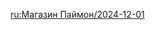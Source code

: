 {{Paimon's Bargains
|time_start = 2024-12-01 04:00:00
|time_end   = 2025-01-01 03:59:59
|shop       = 
{{Shop|Barbara|34|1|type=Character}}
{{Shop|Kaeya|34|1|type=Character}}
{{Shop|Royal Longsword|24|3|type=Weapon}}
{{Shop|Royal Greatsword|24|3|type=Weapon}}
{{Shop|Royal Spear|24|3|type=Weapon}}
{{Shop|Royal Grimoire|24|3|type=Weapon}}
{{Shop|Royal Bow|24|3|type=Weapon}}
}}

[[ru:Магазин Паймон/2024-12-01]]